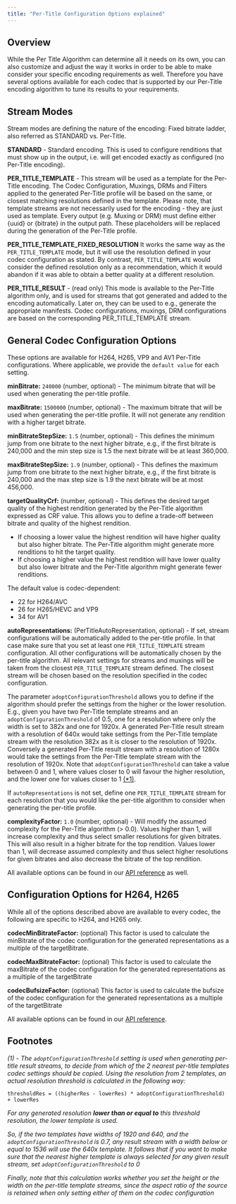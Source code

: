 ```yaml
---
title: "Per-Title Configuration Options explained"
---
```


## Overview

While the Per Title Algorithm can determine all it needs on its own, you can also customize and adjust the way it works in order to be able to make consider your specific encoding requirements as well. Therefore you have several options available for each codec that is supported by our Per-Title encoding algorithm to tune its results to your requirements.

## Stream Modes

Stream modes are defining the nature of the encoding: Fixed bitrate ladder, also referred as STANDARD vs. Per-Title.

**STANDARD** \- Standard encoding. This is used to configure renditions that must show up in the output, i.e. will get encoded exactly as configured (no Per-Title encoding).

**PER\_TITLE\_TEMPLATE** \- This stream will be used as a template for the Per-Title encoding. The Codec Configuration, Muxings, DRMs and Filters applied to the generated Per-Title profile will be based on the same, or closest matching resolutions defined in the template. Please note, that template streams are not necessarily used for the encoding - they are just used as template. Every output (e.g. Muxing or DRM) must define either {uuid} or {bitrate} in the output path. These placeholders will be replaced during the generation of the Per-Title profile.

**PER\_TITLE\_TEMPLATE\_FIXED\_RESOLUTION** It works the same way as the `PER_TITLE_TEMPLATE` mode, but it will use the resolution defined in your codec configuration as stated. By contrast, `PER_TITLE_TEMPLATE` would consider the defined resolution only as a recommendation, which it would abandon if it was able to obtain a better quality at a different resolution.

**PER\_TITLE\_RESULT** \- (read only) This mode is available to the Per-Title algorithm only, and is used for streams that got generated and added to the encoding automatically. Later on, they can be used to e.g., generate the appropriate manifests. Codec configurations, muxings, DRM configurations are based on the corresponding PER\_TITLE\_TEMPLATE stream.

## General Codec Configuration Options

These options are available for H264, H265, VP9 and AV1 Per-Title configurations. Where applicable, we provide the `default value` for each setting.

**minBitrate:** `240000` (number, optional) - The minimum bitrate that will be used when generating the per-title profile.

**maxBitrate:** `1500000` (number, optional) - The maximum bitrate that will be used when generating the per-title profile. It will not generate any rendition with a higher target bitrate.

**minBitrateStepSize:** `1.5` (number, optional) - This defines the minimum jump from one bitrate to the next higher bitrate, e.g., if the first bitrate is 240,000 and the min step size is 1.5 the next bitrate will be at least 360,000.

**maxBitrateStepSize:** `1.9` (number, optional) - This defines the maximum jump from one bitrate to the next higher bitrate, e.g., if the first bitrate is 240,000 and the max step size is 1.9 the next bitrate will be at most 456,000.

**targetQualityCrf:** (number, optional) - This defines the desired target quality of the highest rendition generated by the Per-Title algorithm expressed as CRF value. This allows you to define a trade-off between bitrate and quality of the highest rendition.

* If choosing a lower value the highest rendition will have higher quality but also higher bitrate. The Per-Title algorithm might generate more renditions to hit the target quality.
* If choosing a higher value the highest rendition will have lower quality but also lower bitrate and the Per-Title algorithm might generate fewer renditions.

The default value is codec-dependent:

* 22 for H264/AVC
* 26 for H265/HEVC and VP9
* 34 for AV1

**autoRepresentations:** (PerTitleAutoRepresentation, optional) - If set, stream configurations will be automatically added to the per-title profile. In that case make sure that you set at least one `PER_TITLE_TEMPLATE` stream configuration. All other configurations will be automatically chosen by the per-title algorithm. All relevant settings for streams and muxings will be taken from the closest `PER_TITLE_TEMPLATE` stream defined. The closest stream will be chosen based on the resolution specified in the codec configuration.

The parameter `adoptConfigurationThreshold` allows you to define if the algorithm should prefer the settings from the higher or the lower resolution. E.g., given you have two Per-Title template streams and an `adoptConfigurationThreshold` of 0.5, one for a resolution where only the width is set to 382x and one for 1920x. A generated Per-Title result stream with a resolution of 640x would take settings from the Per-Title template stream with the resolution 382x as it is closer to the resolution of 1920x. Conversely a generated Per-Title result stream with a resolution of 1280x would take the settings from the Per-Title template stream with the resolution of 1920x. Note that `adoptConfigurationThreshold` can take a value between 0 and 1, where values closer to 0 will favour the higher resolution, and the lower one for values closer to 1 [(\*1)](/encoding/docs/understanding-the-bitmovin-encoding-object-model#footnotes).

If `autoRepresentations` is not set, define one `PER_TITLE_TEMPLATE` stream for each resolution that you would like the per-title algorithm to consider when generating the per-title profile.

**complexityFactor:** `1.0` (number, optional) - Will modify the assumed complexity for the Per-Title algorithm (> 0.0). Values higher than 1, will increase complexity and thus select smaller resolutions for given bitrates. This will also result in a higher bitrate for the top rendition. Values lower than 1, will decrease assumed complexity and thus select higher resolutions for given bitrates and also decrease the bitrate of the top rendition.

All available options can be found in our [API reference](/encoding/reference/postencodingencodingsstartbyencodingid) as well.

## Configuration Options for H264, H265

While all of the options described above are available to every codec, the following are specific to H264, and H265 only.

**codecMinBitrateFactor:** (optional) This factor is used to calculate the minBitrate of the codec configuration for the generated representations as a multiple of the targetBitrate.

**codecMaxBitrateFactor:** (optional) This factor is used to calculate the maxBitrate of the codec configuration for the generated representations as a multiple of the targetBitrate

**codecBufsizeFactor:** (optional) This factor is used to calculate the bufsize of the codec configuration for the generated representations as a multiple of the targetBitrate

All available options can be found in our [API reference](/encoding/reference/postencodingencodingsstartbyencodingid).

## Footnotes

_(1) - The `adoptConfigurationThreshold` setting is used when generating per-title result streams, to decide from which of the 2 nearest per-title templates codec settings should be copied. Using the resolution from 2 templates, an actual resolution threshold is calculated in the following way:_

`thresholdRes = ((higherRes - lowerRes) * adoptConfigurationThreshold) + lowerRes`

_For any generated resolution **lower than or equal to** this threshold resolution, the lower template is used._

_So, if the two templates have widths of 1920 and 640, and the `adoptConfigurationThreshold` is 0.7, any result stream with a width below or equal to 1536 will use the 640x template._ _It follows that if you want to make sure that the nearest higher template is always selected for any given result stream, set `adoptConfigurationThreshold` to 0_

_Finally, note that this calculation works whether you set the height or the width on the per-title template streams, since the aspect ratio of the source is retained when only setting either of them on the codec configuration_